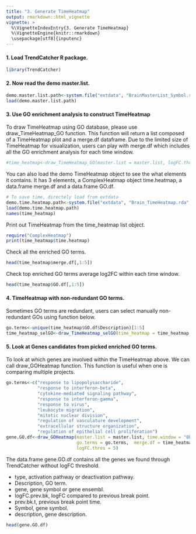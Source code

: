 ```yaml
---
title: "3. Generate TimeHeatmap"
output: rmarkdown::html_vignette
vignette: >
  %\VignetteIndexEntry{3. Generate TimeHeatmap}
  %\VignetteEngine{knitr::rmarkdown}
  \usepackage[utf8]{inputenc}
---
```


#### 1. Load TrendCatcher R package.

```r
library(TrendCatcher)
```

#### 2. Now read the demo master.list.

```r
demo.master.list.path<-system.file("extdata", "BrainMasterList_Symbol.rda", package = "TrendCatcher")
load(demo.master.list.path)
```

#### 3. Use GO enrichment analysis to construct TimeHeatmap

To draw TimeHeatmap using GO database, please use draw_TimeHeatmap_GO function. This function will return a list composed of a TimeHeatmap plot and a merge.df dataframe. Due to the limited size of TimeHeatmap for visualization, users can play with merge.df which includes all the GO enrichment analysis for each time window. 

```r
#time_heatmap<-draw_TimeHeatmap_GO(master.list = master.list, logFC.thres = 0, top.n = 10, dyn.gene.p.thres = 0.05, keyType = "SYMBOL", OrgDb = "org.Mm.eg.db", ont = "BP", term.width = 80, GO.enrich.p = 0.05, figure.title = "TimeHeatmap")  

```

You can also load the demo TimeHeatmap object to see the what elements it contains. It has 3 elements, a ComplexHeatmap object time.heatmap, a data.frame merge.df and a data.frame GO.df. 

```r
# To save time, directely load from extdata
demo.time.heatmap.path<-system.file("extdata", "Brain_TimeHeatmap.rda", package = "TrendCatcher")
load(demo.time.heatmap.path)
names(time_heatmap)
```


Print out TimeHeatmap from the time_heatmap list object. 
```r
require("ComplexHeatmap")
print(time_heatmap$time.heatmap)
```

Check all the enriched GO terms. 

```r
head(time_heatmap$merge.df[,1:5])
```

Check top enriched GO terms average log2FC within each time window. 
```r
head(time_heatmap$GO.df[,1:5])
```

#### 4. TimeHeatmap with non-redundant GO terms.

Sometimes GO terms are redundant, users can select manually non-redundant GOs using function below.

```r
go.terms<-unique(time_heatmap$GO.df$Description)[1:5]
time_heatmap_selGO<-draw_TimeHeatmap_selGO(time_heatmap = time_heatmap, sel.go = go.terms, master.list = master.list, GO.perc.thres = 0, nDDEG.thres = 0, save.tiff.path = NA)
```

#### 5. Look at Genes candidates from picked enriched GO terms.

To look at which genes are involved within the TimeHeatmap above. We can call draw_GOHeatmap function. 
This function is useful when one is comparing multiple projects. 

```r
go.terms<-c("response to lipopolysaccharide",
            "response to interferon-beta",
            "cytokine-mediated signaling pathway",
            "response to interferon-gamma",
            "response to virus",
            "leukocyte migration",
            "mitotic nuclear division",
            "regulation of vasculature development",
            "extracellular structure organization",
            "regulation of epithelial cell proliferation")
gene.GO.df<-draw_GOHeatmap(master.list = master.list, time.window = "0h-6h", 
                           go.terms = go.terms,  merge.df = time_heatmap$merge.df, 
                           logFC.thres = 5)
```

The data.frame gene.GO.df contains all the genes we found through TrendCatcher without logFC threshold.

- type, activation pathway or deactivation pathway.
- Description, GO term.
- gene, gene symbol or gene ensembl.
- logFC.prev.bk, logFC compared to previous break point.
- prev.bk.t, previous break point time.
- Symbol, gene symbol.
- description, gene description.


```r
head(gene.GO.df)
```




























